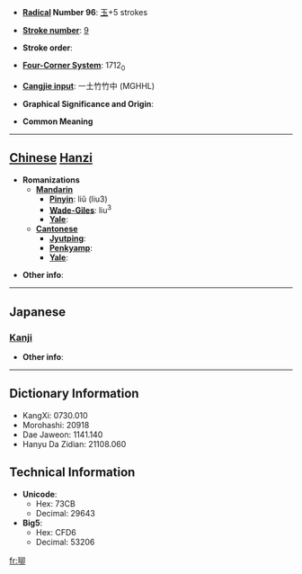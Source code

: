 * '''[[Wiktionary:Chinese radical index| Radical]] Number 96''': [[Wiktionary:Chinese radical index 玉|玉]]+5 strokes

* '''[[Wiktionary:Chinese total strokes index|Stroke number]]''': [[Wiktionary:Chinese total strokes index 9|9]]

* '''Stroke order''': 

* '''[[Wiktionary:Chinese four corner index|Four-Corner System]]''': 1712<sub>0</sub>

* '''[[Wiktionary:Chinese Cangjie index|Cangjie input]]''': 一土竹竹中 (MGHHL)

* '''Graphical Significance and Origin''': 

* '''Common Meaning'''

----

== [[Chinese]] [[Hanzi]] ==

* '''Romanizations'''
** '''[[Mandarin]]'''
*** '''[[Pinyin]]''': liǔ (liu3)
*** '''[[Wade-Giles]]''': liu<sup>3</sup>
*** '''[[Yale]]''': 
** '''[[Cantonese]]'''
*** '''[[Jyutping]]''':
*** '''[[Penkyamp]]''': 
*** '''[[Yale]]''': 

* '''Other info''': 

----

==Japanese==
===[[Kanji]]===
{{kanji|on readings=[[りゅう]] (ryū), [[る]] (ru)
|kun readings=[[いし]] (ishi)
}}

* '''Other info''':  

----

== Dictionary Information ==

* KangXi: 0730.010
* Morohashi: 20918
* Dae Jaweon: 1141.140
* Hanyu Da Zidian: 21108.060

== Technical Information ==

* '''Unicode''':
** Hex: 73CB
** Decimal: 29643
* '''Big5''':
** Hex: CFD6
** Decimal: 53206

[[fr:珋]]